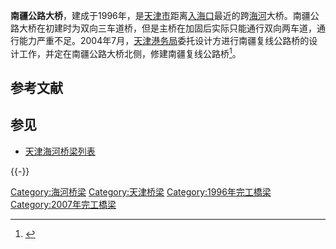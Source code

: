 {{incomplete}}
'''南疆公路大桥'''，建成于1996年，是[[天津市|天津市]]距离[[入海口|入海口]]最近的跨[[海河|海河]]大桥。南疆公路大桥在初建时为双向三车道桥，但是主桥在加固后实际只能通行双向两车道，通行能力严重不足。2004年7月，[[天津港务局|天津港务局]]委托设计方进行南疆复线公路桥的设计工作，并定在南疆公路大桥北侧，修建南疆复线公路桥<ref>{{cite web| url = http://www.stec.net/paper/paper_detail.asp?id=4014 |title=天津港南疆复线公路桥特色设计总结| accessdate =  2011-07-14 }}{{dead link|date=2017年11月 |bot=InternetArchiveBot |fix-attempted=yes }}</ref>。

== 参考文献 ==
{{Reflist}}

== 参见 ==
{{Portal|天津|中国建筑}}
* [[天津海河桥梁列表|天津海河桥梁列表]]

{{-}}
{{天津桥隧}}
{{天津海河桥梁}}

[[Category:海河桥梁|Category:海河桥梁]]
[[Category:天津桥梁|Category:天津桥梁]]
[[Category:1996年完工橋梁|Category:1996年完工橋梁]]
[[Category:2007年完工橋梁|Category:2007年完工橋梁]]